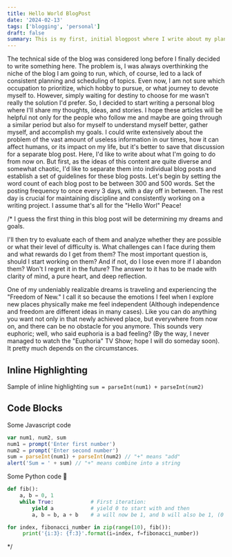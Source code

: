 ```yaml
---
title: Hello World BlogPost
date: '2024-02-13'
tags: ['blogging', 'personal']
draft: false
summary: This is my first, initial blogpost where I write about my plans about this blog and my further actions
---
```


The technical side of the blog was considered long before I finally decided to write something here. The problem is,
I was always overthinking the niche of the blog I am going to run, which, of course, led to a lack of consistent 
planning and scheduling of topics. Even now, I am not sure which occupation to prioritize, which hobby to pursue, or 
what journey to devote myself to. However, simply waiting for destiny to choose for me wasn't really the solution 
I'd prefer. So, I decided to start writing a personal blog where I'll share my thoughts, ideas, and stories. 
I hope these articles will be helpful not only for the people who follow me and maybe are going through a similar 
period but also for myself to understand myself better, gather myself, and accomplish my goals. I could write extensively
about the problem of the vast amount of useless information in our times, how it can affect humans, or its impact on my 
life, but it's better to save that discussion for a separate blog post. Here, I'd like to write about what I'm going to 
do from now on. 
But first, as the ideas of this content are quite diverse and somewhat chaotic, I'd like to separate them into individual blog posts and establish a set of guidelines for these blog posts. Let's begin by setting the word count of each blog post to be between 300 and 500 words. Set the posting frequency to once every 3 days, with a day off in between. The rest day is crucial for maintaining discipline and consistently working on a writing project. I assume that's all for the "Hello Worl" Peace!


/*
I guess the first thing in this blog post will be determining my dreams and goals. 

I'll then try to evaluate each of them and analyze whether they are possible or what their level of difficulty is. What challenges can 
I face during them and what rewards do I get from them? The most important question is, should I start working on them?
And if not, do I lose even more if I abandon them? Won't I regret it in the future? The answer to it has to be made
with clarity of mind, a pure heart, and deep reflection.

One of my undeniably realizable dreams is traveling and experiencing the "Freedom of New." 
I call it so because the emotions I feel when I explore new places physically make me feel independent
(Although independence and freedom are different ideas in many cases). Like you can do anything you want not 
only in that newly achieved place, but everywhere from now on, and there can be no obstacle for you anymore. 
This sounds very euphoric; well, who said euphoria is a bad feeling? (By the way, I never managed to watch the 
"Euphoria" TV Show; hope I will do someday soon). It pretty much depends on the circumstances.









## Inline Highlighting

Sample of inline highlighting `sum = parseInt(num1) + parseInt(num2)`

## Code Blocks

Some Javascript code

```javascript
var num1, num2, sum
num1 = prompt('Enter first number')
num2 = prompt('Enter second number')
sum = parseInt(num1) + parseInt(num2) // "+" means "add"
alert('Sum = ' + sum) // "+" means combine into a string
```

Some Python code 🐍

```python
def fib():
    a, b = 0, 1
    while True:            # First iteration:
        yield a            # yield 0 to start with and then
        a, b = b, a + b    # a will now be 1, and b will also be 1, (0 + 1)

for index, fibonacci_number in zip(range(10), fib()):
     print('{i:3}: {f:3}'.format(i=index, f=fibonacci_number))
```
*/